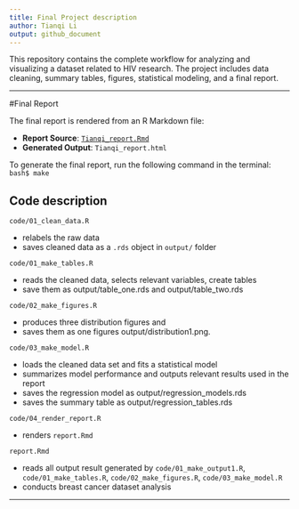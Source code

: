 ```yaml
---
title: Final Project description
author: Tianqi Li
output: github_document
---
```

This repository contains the complete workflow for analyzing and visualizing a dataset related to HIV research. The project includes data cleaning, summary tables, figures, statistical modeling, and a final report.

---

#Final Report

The final report is rendered from an R Markdown file:

- **Report Source**: [`Tianqi_report.Rmd`](Tianqi_report.Rmd)
- **Generated Output**: `Tianqi_report.html`

To generate the final report, run the following command in the terminal:
`bash$ make`

## Code description

`code/01_clean_data.R`

  - relabels the raw data
  - saves cleaned data as a `.rds` object in `output/` folder

`code/01_make_tables.R`

  - reads the cleaned data, selects relevant variables, create tables
  - save them as output/table_one.rds and output/table_two.rds


`code/02_make_figures.R`

  - produces three distribution figures and 
  - saves them as one figures output/distribution1.png.

`code/03_make_model.R`

  - loads the cleaned data set and fits a statistical model
  - summarizes model performance and outputs relevant results used in the report
  - saves the regression model as output/regression_models.rds
  - saves the summary table as output/regression_tables.rds
  
`code/04_render_report.R`

  - renders `report.Rmd`

`report.Rmd`

  - reads all output result generated by `code/01_make_output1.R`, `code/01_make_tables.R`, `code/02_make_figures.R`, `code/03_make_model.R`
  - conducts breast cancer dataset analysis

------------------------------------------------------------------------